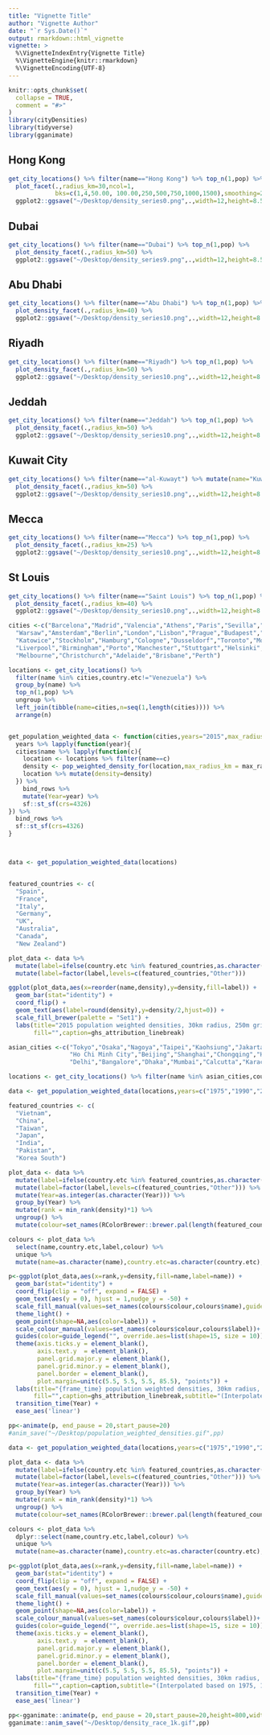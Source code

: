```yaml
---
title: "Vignette Title"
author: "Vignette Author"
date: "`r Sys.Date()`"
output: rmarkdown::html_vignette
vignette: >
  %\VignetteIndexEntry{Vignette Title}
  %\VignetteEngine{knitr::rmarkdown}
  %\VignetteEncoding{UTF-8}
---
```


```r
knitr::opts_chunk$set(
  collapse = TRUE,
  comment = "#>"
)
library(cityDensities)
library(tidyverse)
library(gganimate)
```


## Hong Kong
```r
get_city_locations() %>% filter(name=="Hong Kong") %>% top_n(1,pop) %>%
  plot_facet(.,radius_km=30,ncol=1,
             bks=c(1,4,50.00, 100.00,250,500,750,1000,1500),smoothing=250) %>%
  ggplot2::ggsave("~/Desktop/density_series0.png",.,width=12,height=8.5)
```

## Dubai
```r
get_city_locations() %>% filter(name=="Dubai") %>% top_n(1,pop) %>%
  plot_density_facet(.,radius_km=50) %>%
  ggplot2::ggsave("~/Desktop/density_series9.png",.,width=12,height=8.5)
```

## Abu Dhabi
```r
get_city_locations() %>% filter(name=="Abu Dhabi") %>% top_n(1,pop) %>%
  plot_density_facet(.,radius_km=40) %>%
  ggplot2::ggsave("~/Desktop/density_series10.png",.,width=12,height=8.5)
```

## Riyadh
```r
get_city_locations() %>% filter(name=="Riyadh") %>% top_n(1,pop) %>%
  plot_density_facet(.,radius_km=50) %>%
  ggplot2::ggsave("~/Desktop/density_series10.png",.,width=12,height=8.5)
```

## Jeddah
```r
get_city_locations() %>% filter(name=="Jeddah") %>% top_n(1,pop) %>%
  plot_density_facet(.,radius_km=50) %>%
  ggplot2::ggsave("~/Desktop/density_series10.png",.,width=12,height=8.5)
```

## Kuwait City
```r
get_city_locations() %>% filter(name=="al-Kuwayt") %>% mutate(name="Kuwait") %>% top_n(1,pop) %>%
  plot_density_facet(.,radius_km=50) %>%
  ggplot2::ggsave("~/Desktop/density_series10.png",.,width=12,height=8.5)
```

## Mecca
```r
get_city_locations() %>% filter(name=="Mecca") %>% top_n(1,pop) %>%
  plot_density_facet(.,radius_km=25) %>%
  ggplot2::ggsave("~/Desktop/density_series10.png",.,width=12,height=8.5)
```



## St Louis
```r
get_city_locations() %>% filter(name=="Saint Louis") %>% top_n(1,pop) %>%
  plot_density_facet(.,radius_km=40) %>%
  ggplot2::ggsave("~/Desktop/density_series10.png",.,width=12,height=8.5)
```


```r
cities <-c("Barcelona","Madrid","Valencia","Athens","Paris","Sevilla","Vienna","Sofia","Naples","Turin","Lyon","Brussels","Rome",
  "Warsaw","Amsterdam","Berlin","London","Lisbon","Prague","Budapest","Munich","Rotterdam","Copenhagen","Milan",
  "Katowice","Stockholm","Hamburg","Cologne","Dusseldorf","Toronto","Montreal","Frankfurt","Wellington","Dublin","Vancouver",
  "Liverpool","Birmingham","Porto","Manchester","Stuttgart","Helsinki","Glasgow","Sydney","Ottawa","Calgary","Auckland","Edmonton",
  "Melbourne","Christchurch","Adelaide","Brisbane","Perth")

locations <- get_city_locations() %>%
  filter(name %in% cities,country.etc!="Venezuela") %>% 
  group_by(name) %>% 
  top_n(1,pop) %>%
  ungroup %>%
  left_join(tibble(name=cities,n=seq(1,length(cities)))) %>%
  arrange(n)


get_population_weighted_data <- function(cities,years="2015",max_radius_km=30,type="250"){
  years %>% lapply(function(year){
  cities$name %>% lapply(function(c){
    location <- locations %>% filter(name==c)
    density <- pop_weighted_density_for(location,max_radius_km = max_radius_km,year=year,type=type)
    location %>% mutate(density=density)
  }) %>% 
    bind_rows %>% 
    mutate(Year=year) %>%
    sf::st_sf(crs=4326) 
}) %>% 
  bind_rows %>% 
  sf::st_sf(crs=4326)
}



data <- get_population_weighted_data(locations)


featured_countries <- c(
  "Spain",
  "France",
  "Italy",
  "Germany",
  "UK",
  "Australia",
  "Canada",
  "New Zealand")

plot_data <- data %>% 
  mutate(label=ifelse(country.etc %in% featured_countries,as.character(country.etc),"Other")) %>%
  mutate(label=factor(label,levels=c(featured_countries,"Other")))

ggplot(plot_data,aes(x=reorder(name,density),y=density,fill=label)) +
  geom_bar(stat="identity") +
  coord_flip() +
  geom_text(aes(label=round(density),y=density/2,hjust=0)) +
  scale_fill_brewer(palette = "Set1") +
  labs(title="2015 population weighted densities, 30km radius, 250m grid",x="",y="People/ha",
       fill="",caption=ghs_attribution_linebreak)
```


```r
asian_cities <-c("Tokyo","Osaka","Nagoya","Taipei","Kaohsiung","Jakarta","Surabaya","Manila","Ha Noi",
                 "Ho Chi Minh City","Beijing","Shanghai","Chongqing","Hong Kong","Singapore",
                 "Delhi","Bangalore","Dhaka","Mumbai","Calcutta","Karachi","Lahore","Seoul","Pusan","Pyongyang","Bangkok")

locations <- get_city_locations() %>% filter(name %in% asian_cities,country.etc!="Venezuela") %>% group_by(name) %>% top_n(1,pop)

data <- get_population_weighted_data(locations,years=c("1975","1990","2000","2015"))

featured_countries <- c(
  "Vietnam",
  "China",
  "Taiwan",
  "Japan",
  "India",
  "Pakistan",
  "Korea South")

plot_data <- data %>%
  mutate(label=ifelse(country.etc %in% featured_countries,as.character(country.etc),"Other")) %>%
  mutate(label=factor(label,levels=c(featured_countries,"Other"))) %>%
  mutate(Year=as.integer(as.character(Year))) %>%
  group_by(Year) %>%
  mutate(rank = min_rank(density)*1) %>%
  ungroup() %>%
  mutate(colour=set_names(RColorBrewer::brewer.pal(length(featured_countries)+1,"Set1"),c(featured_countries,"Other"))[as.character(label)])

colours <- plot_data %>% 
  select(name,country.etc,label,colour) %>% 
  unique %>%
  mutate(name=as.character(name),country.etc=as.character(country.etc),labels=as.character(labels))

p<-ggplot(plot_data,aes(x=rank,y=density,fill=name,label=name)) +
  geom_bar(stat="identity") +
  coord_flip(clip = "off", expand = FALSE) +
  geom_text(aes(y = 0), hjust = 1,nudge_y = -50) +
  scale_fill_manual(values=set_names(colours$colour,colours$name),guide=FALSE)+
  theme_light() +
  geom_point(shape=NA,aes(color=label)) +
  scale_colour_manual(values=set_names(colours$colour,colours$label))+
  guides(color=guide_legend("", override.aes=list(shape=15, size = 10))) +
  theme(axis.ticks.y = element_blank(),
        axis.text.y  = element_blank(),
        panel.grid.major.y = element_blank(),
        panel.grid.minor.y = element_blank(),
        panel.border = element_blank(),
        plot.margin=unit(c(5.5, 5.5, 5.5, 85.5), "points")) + 
  labs(title="{frame_time} population weighted densities, 30km radius, 250m grid",x="",y="People/ha",
       fill="",caption=ghs_attribution_linebreak,subtitle="(Interpolated based on 1975, 1990, 2000 and 2015 estimates)") +
  transition_time(Year) +
  ease_aes('linear')

pp<-animate(p, end_pause = 20,start_pause=20) 
#anim_save("~/Desktop/population_weighted_densities.gif",pp)
```


```r
data <- get_population_weighted_data(locations,years=c("1975","1990","2000","2015"),type="1k")

plot_data <- data %>%
  mutate(label=ifelse(country.etc %in% featured_countries,as.character(country.etc),"Other")) %>%
  mutate(label=factor(label,levels=c(featured_countries,"Other"))) %>%
  mutate(Year=as.integer(as.character(Year))) %>%
  group_by(Year) %>%
  mutate(rank = min_rank(density)*1) %>%
  ungroup() %>%
  mutate(colour=set_names(RColorBrewer::brewer.pal(length(featured_countries)+1,"Set1"),c(featured_countries,"Other"))[as.character(label)])

colours <- plot_data %>% 
  dplyr::select(name,country.etc,label,colour) %>% 
  unique %>%
  mutate(name=as.character(name),country.etc=as.character(country.etc),labels=as.character(label))

p<-ggplot(plot_data,aes(x=rank,y=density,fill=name,label=name)) +
  geom_bar(stat="identity") +
  coord_flip(clip = "off", expand = FALSE) +
  geom_text(aes(y = 0), hjust = 1,nudge_y = -50) +
  scale_fill_manual(values=set_names(colours$colour,colours$name),guide=FALSE)+
  theme_light() +
  geom_point(shape=NA,aes(color=label)) +
  scale_colour_manual(values=set_names(colours$colour,colours$label))+
  guides(color=guide_legend("", override.aes=list(shape=15, size = 10))) +
  theme(axis.ticks.y = element_blank(),
        axis.text.y  = element_blank(),
        panel.grid.major.y = element_blank(),
        panel.grid.minor.y = element_blank(),
        panel.border = element_blank(),
        plot.margin=unit(c(5.5, 5.5, 5.5, 85.5), "points")) + 
  labs(title="{frame_time} population weighted densities, 30km radius, 1km grid",x="",y="People/ha",
       fill="",caption=caption,subtitle="(Interpolated based on 1975, 1990, 2000 and 2015 estimates)") +
  transition_time(Year) +
  ease_aes('linear')

pp<-gganimate::animate(p, end_pause = 20,start_pause=20,height=800,width=700) 
gganimate::anim_save("~/Desktop/density_race_1k.gif",pp)
```

